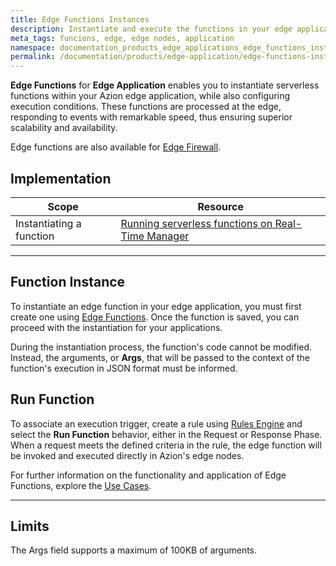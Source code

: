 ```yaml
---
title: Edge Functions Instances
description: Instantiate and execute the functions in your edge application directly at the edge.
meta_tags: funcions, edge, edge nodes, application
namespace: documentation_products_edge_applications_edge_functions_instances
permalink: /documentation/products/edge-application/edge-functions-instances/
---
```


**Edge Functions** for **Edge Application** enables you to instantiate serverless functions within your Azion edge application, while also configuring execution conditions. These functions are processed at the edge, responding to events with remarkable speed, thus ensuring superior scalability and availability.

Edge functions are also available for [Edge Firewall](/en/documentation/products/edge-firewall/edge-functions-instances/).

## Implementation

| Scope | Resource |
| --- | --- |
| Instantiating a function | [Running serverless functions on Real-Time Manager](/en/documentation/products/guides/serverless-functions/) |

---

## Function Instance

To instantiate an edge function in your edge application, you must first create one using [Edge Functions](/en/documentation/products/edge-application/edge-functions/). Once the function is saved, you can proceed with the instantiation for your applications.

During the instantiation process, the function's code cannot be modified. Instead, the arguments, or **Args**, that will be passed to the context of the function's execution in JSON format must be informed.

## Run Function

To associate an execution trigger, create a rule using [Rules Engine](/en/documentation/products/edge-application/rules-engine/) and select the **Run Function** behavior, either in the Request or Response Phase. When a request meets the defined criteria in the rule, the edge function will be invoked and executed directly in Azion's edge nodes.

For further information on the functionality and application of Edge Functions, explore the [Use Cases](/en/documentation/use-cases/).

---

## Limits

The Args field supports a maximum of 100KB of arguments.
